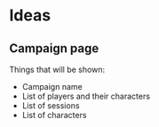 # Ideas

## Campaign page

Things that will be shown:

-   Campaign name
-   List of players and their characters
-   List of sessions
-   List of characters
